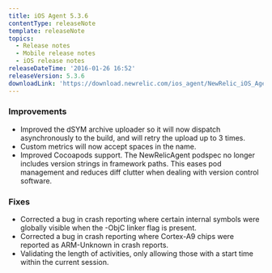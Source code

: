 ```yaml
---
title: iOS Agent 5.3.6
contentType: releaseNote
template: releaseNote
topics:
  - Release notes
  - Mobile release notes
  - iOS release notes
releaseDateTime: '2016-01-26 16:52'
releaseVersion: 5.3.6
downloadLink: 'https://download.newrelic.com/ios_agent/NewRelic_iOS_Agent_5.3.6.zip'
---
```


### Improvements

* Improved the dSYM archive uploader so it will now dispatch asynchronously to the build, and will retry the upload up to 3 times.
* Custom metrics will now accept spaces in the name.
* Improved Cocoapods support. The NewRelicAgent podspec no longer includes version strings in framework paths. This eases pod management and reduces diff clutter when dealing with version control software.

### Fixes

* ​Corrected a bug in crash reporting where certain internal symbols were globally visible when the -ObjC linker flag is present.
* Corrected a bug in crash reporting where Cortex-A9 chips were reported as ARM-Unknown in crash reports.
* Validating the length of activities, only allowing those with a start time within the current session.
